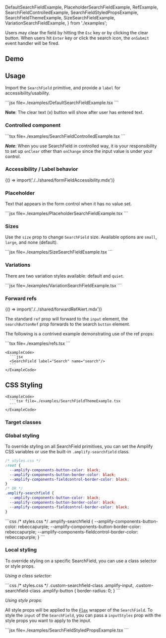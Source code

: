 
  DefaultSearchFieldExample,
  PlaceholderSearchFieldExample,
  RefExample,
  SearchFieldControlledExample,
  SearchFieldStyledPropsExample,
  SearchFieldThemeExample,
  SizeSearchFieldExample,
  VariationSearchFieldExample,
} from './examples';

Users may clear the field by hitting the `Esc` key or by clicking the
clear button. When users hit `Enter` key or click the search icon, the `onSubmit` event handler will be fired.

## Demo

<SearchFieldDemo />

## Usage

Import the `SearchField` primitive, and provide a `label` for accessibility/usability.

<Example>
  <View>
    <DefaultSearchFieldExample />
  </View>

  <ExampleCode>
    ```jsx file=./examples/DefaultSearchFieldExample.tsx
    ```
  </ExampleCode>
</Example>

**Note**: The clear text (x) button will show after user has entered text.

### Controlled component

<Example>
  <SearchFieldControlledExample />

  <ExampleCode>
    ```tsx file=./examples/SearchFieldControlledExample.tsx
    ```
  </ExampleCode>
</Example>

**_Note_**: When you use SearchField in controlled way, it is your responsibility to set up `onClear` other than `onChange` since the input value is under your control.

### Accessibility / Label behavior

<Fragment>{() => import('./../shared/formFieldAccessibility.mdx')}</Fragment>

### Placeholder

Text that appears in the form control when it has no value set.

<Example>
  <View>
    <PlaceholderSearchFieldExample />
  </View>

  <ExampleCode>
    ```jsx file=./examples/PlaceholderSearchFieldExample.tsx
    ```
  </ExampleCode>
</Example>

### Sizes

Use the `size` prop to change `SearchField` size. Available options are `small`, `large`, and none (default).

<Example>
  <View>
    <SizeSearchFieldExample />
  </View>

  <ExampleCode>
    ```jsx file=./examples/SizeSearchFieldExample.tsx
    ```
  </ExampleCode>
</Example>

### Variations

There are two variation styles available: default and `quiet`.

<Example>
  <View>
    <VariationSearchFieldExample />
  </View>

  <ExampleCode>
    ```jsx file=./examples/VariationSearchFieldExample.tsx
    ```
  </ExampleCode>
</Example>

### Forward refs

<Fragment>{() => import('./../shared/forwardRefAlert.mdx')}</Fragment>

The standard `ref` prop will forward to the `input` element, the `searchButtonRef` prop forwards to the search `button` element.

The following is a contrived example demonstrating use of the ref props:

<Example>
  <RefExample />

  <ExampleCode>
    ```tsx file=./examples/refs.tsx
    ```
  </ExampleCode>
</Example>

<StandardHTMLAttributes component="SearchField" link="input" element="<input>">
  <Example>
    <SearchField label="Search" name="search" />

    <ExampleCode>
      ```jsx
      <SearchField label="Search" name="search"/>
      ```
    </ExampleCode>

  </Example>
</StandardHTMLAttributes>

## CSS Styling

<ThemeExample component="SearchField">
  <Example>
    <SearchFieldThemeExample />

    <ExampleCode>
      ```tsx file=./examples/SearchFieldThemeExample.tsx
      ```
    </ExampleCode>

  </Example>
</ThemeExample>

### Target classes

<ComponentStyleDisplay componentName="SearchField" />

### Global styling

To override styling on all SearchField primitives, you can set the Amplify CSS variables or use the built-in `.amplify-searchfield` class.

```css
/* styles.css */
:root {
  --amplify-components-button-color: black;
  --amplify-components-button-border-color: black;
  --amplify-components-fieldcontrol-border-color: black;
}
/* OR */
.amplify-searchfield {
  --amplify-components-button-color: black;
  --amplify-components-button-border-color: black;
  --amplify-components-fieldcontrol-border-color: black;
}
```

<Example>
  <SearchField label="Globally styled search field" className="globally-styled-searchfield" />

  <ExampleCode>
    ```css
    /* styles.css */
    .amplify-searchfield {
      --amplify-components-button-color: rebeccapurple;
      --amplify-components-button-border-color: rebeccapurple;
      --amplify-components-fieldcontrol-border-color: rebeccapurple;
    }
    ```
  </ExampleCode>
</Example>

### Local styling

To override styling on a specific SearchField, you can use a class selector or style props.

_Using a class selector:_

<Example>
  <SearchField className="custom-searchfield-class" label="Square password field" />

  <ExampleCode>
    ```css
    /* styles.css */
    .custom-searchfield-class .amplify-input,
    .custom-searchfield-class .amplify-button {
      border-radius: 0;
    }
    ```
  </ExampleCode>
</Example>

_Using style props:_

All style props will be applied to the [`Flex`](flex) wrapper of the `SearchField`. To style the `input` of the `SearchField`, you can pass a `inputStyles` prop with the style props you want to apply to the input.

<Example>
  <View>
    <SearchFieldStyledPropsExample />
  </View>

  <ExampleCode>
    ```jsx file=./examples/SearchFieldStyledPropsExample.tsx
    ```
  </ExampleCode>
</Example>
